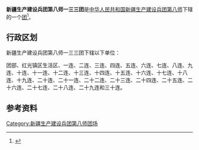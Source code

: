 {{中国乡级行政区
|行政区全称           = 新疆生产建设兵团第八师一三三团
|上级行政区           = [[新疆生产建设兵团第八师|新疆生产建设兵团第八师]]
|行政区类别           = [[团_(军队)|团]]
}}

'''新疆生产建设兵团第八师一三三团'''是[[中华人民共和国|中华人民共和国]][[新疆生产建设兵团|新疆生产建设兵团]][[新疆生产建设兵团第八师|第八师]]下辖的一个[[团_(军队)|团]]<ref>{{Cite journal|title=新疆生产建设兵团分布图|author=新疆生产建设兵团年鉴编辑委员会|journal=兵团年鉴|publisher=新疆生产建设兵团年鉴社|doi=10.42437/y.cnki.yxjsc.2021.000007|year=2020|location=乌鲁木齐|page=7-8|issn=1671-3338}}</ref>。

== 行政区划 ==
新疆生产建设兵团第八师一三三团下辖以下单位：

团部、红光镇区生活区、一连、二连、三连、四连、五连、六连、七连、八连、九连、十连、十一连、十二连、十三连、十四连、十五连、十六连、十七连、十八连、十九连、二十连、二十一连、二十二连、二十三连、二十四连、二十五连、二十六连、二十七连、二十八连、二十九连和三十连。

== 参考资料 ==
{{reflist}}

{{新疆行政区划小作品}}
{{新疆生产建设兵团第八师}}
{{DEFAULTSORT:133}}
[[Category:新疆生产建设兵团第八师团场|Category:新疆生产建设兵团第八师团场]]